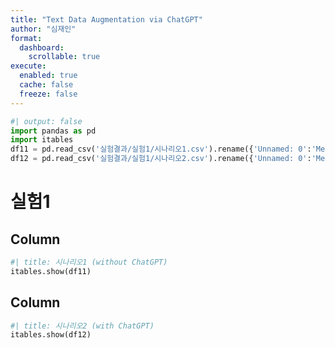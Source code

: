 ```yaml
---
title: "Text Data Augmentation via ChatGPT"
author: "심재인"
format:
  dashboard:
    scrollable: true
execute: 
  enabled: true
  cache: false
  freeze: false
---
```


```python
#| output: false
import pandas as pd
import itables 
df11 = pd.read_csv('실험결과/실험1/시나리오1.csv').rename({'Unnamed: 0':'Method','Unnamed: 1':'Metrics'},axis=1).set_index(['Method','Metrics'])
df12 = pd.read_csv('실험결과/실험1/시나리오2.csv').rename({'Unnamed: 0':'Method','Unnamed: 1':'Metrics'},axis=1).set_index(['Method','Metrics'])
```

# 실험1 {orientation="columns" scrolling="true"}

## Column {width=50%}
```python
#| title: 시나리오1 (without ChatGPT)
itables.show(df11)
```
## Column {width=50%}
```python
#| title: 시나리오2 (with ChatGPT)
itables.show(df12)
```

